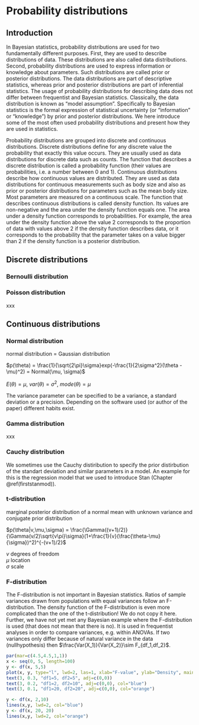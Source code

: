 # Probability distributions {#distributions}

## Introduction

In Bayesian statistics, probability distributions are used for two fundamentally different purposes. First, they are used to describe distributions of data. These distributions are also called data distributions. Second, probability distributions are used to express information or knowledge about parameters. Such distributions are called prior or posterior distributions. The data distributions are part of descriptive statistics, whereas prior and posterior distributions are part of inferential statistics. The usage of probability distributions for describing data does not differ between frequentist and Bayesian statistics. Classically, the data distribution is known as "model assumption". Specifically to Bayesian statistics is the formal expression of statistical uncertainty (or "information" or "knowledge") by prior and posterior distributions. We here introduce some of the most often used probability distributions and present how they are used in statistics. 

Probability distributions are grouped into discrete and continuous distributions. Discrete distributions define for any discrete value the probability that exactly this value occurs. They are usually used as data distributions for discrete data such as counts. The function that describes a discrete distribution is called a probability function (their values are probabilities, i.e. a number between 0 and 1). Continuous distributions describe how continuous values are distributed. They are used as data distributions for continuous measurements such as body size and also as prior or posterior distributions for parameters such as the mean body size. Most parameters are measured on a continuous scale. The function that describes continuous distributions is called density function. Its values are non-negative and the area under the density function equals one. The area under a density function corresponds to probabilities. For example, the area under the density function above the value 2 corresponds to the proportion of data with values above 2 if the density function describes data, or it corresponds to the probability that the parameter takes on a value bigger than 2 if the density function is a posterior distribution.  


## Discrete distributions

### Bernoulli distribution


### Poisson distribution
xxx

## Continuous distributions

### Normal distribution


normal distribution = Gaussian distribution  
 
 $p(\theta) = \frac{1}{\sqrt{2\pi}\sigma}exp(-\frac{1}{2\sigma^2}(\theta -\mu)^2) = Normal(\mu, \sigma)$  
   
     
       
$E(\theta) = \mu$, $var(\theta) = \sigma^2$, $mode(\theta) = \mu$

The variance parameter can be specified to be a variance, a standard deviation or a precision. Depending on the software used (or author of the paper) different habits exist. 
  



### Gamma distribution
xxx

### Cauchy distribution {#cauchydistri}
We sometimes use the Cauchy distiribution to specify the prior distirbution of the standart deviation and similar parameters in a model. An example for this is the regression model that we used to introduce Stan (Chapter \@ref(firststanmod)).


### t-distribution
marginal posterior distribution of a normal mean with unknown variance and conjugate prior distribution  

  
$p(\theta|v,\mu,\sigma) = \frac{\Gamma((v+1)/2)}{\Gamma(v/2)\sqrt{v\pi}\sigma}(1+\frac{1}{v}(\frac{\theta-\mu}{\sigma})^2)^{-(v+1)/2}$  


$v$ degrees of freedom  
$\mu$ location  
$\sigma$ scale


### F-distribution

The F-distribution is not important in Bayesian statistics. 
Ratios of sample variances drawn from populations with equal variances follow an F-distribution. The density function of the F-distribution is even more complicated than the one of the t-distribution! We do not copy it here. Further, we have not yet met any Bayesian example where the F-distribution is used (that does not mean that there is no). It is used in frequentist analyses in order to compare variances, e.g. within ANOVAs. If two variances only differ because of natural variance in the data (nullhypothesis) then $\frac{Var(X_1)}{Var(X_2)}\sim F_{df_1,df_2}$.

```r
par(mar=c(4.5,4.5,1,1))
x <- seq(0, 5, length=100)
y <- df(x, 5,5)
plot(x, y, type="l", lwd=2, las=1, xlab="F-value", ylab="Density", main="", ylim=c(0,1))
text(3, 0.3, "df1=5, df2=5", adj=c(0,0))
text(3, 0.2, "df1=2, df2=10", adj=c(0,0), col="blue")
text(3, 0.1, "df1=20, df2=20", adj=c(0,0), col="orange")

y <- df(x, 2,10)
lines(x,y, lwd=2, col="blue")
y <- df(x, 20, 20)
lines(x,y, lwd=2, col="orange")

```


